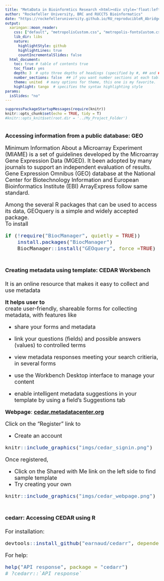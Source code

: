 ```yaml
---
title: "MetaData in Bioinformtics Research <html><div style='float:left'></div><hr color='#EB811B' size=1px width=796px></html>"
author: "Rockefeller University, BRC and RUCCTS Bioinformatics"
date: "https://rockefelleruniversity.github.io/RU_reproducibleR_Abridged/"
output: 
  xaringan::moon_reader:
    css: ["default", "metropolisCustom.css", "metropolis-fontsCustom.css"]
    lib_dir: libs
    nature:
      highlightStyle: github
      highlightLines: true
      countIncrementalSlides: false
  html_document:
    toc: true # table of contents true
    toc_float: yes
    depth: 3  # upto three depths of headings (specified by #, ## and ###)
    number_sections: false  ## if you want number sections at each table header
    theme: united  # many options for theme, this one is my favorite.
    highlight: tango  # specifies the syntax highlighting style
params:
  isSlides: "no"
---
```


```r
suppressPackageStartupMessages(require(knitr))
knitr::opts_chunk$set(echo = TRUE, tidy = T)
#knitr::opts_knit$set(root.dir = '../My_Project_Folder')


```


# <font size="4">**Accessing information from a public database: GEO**</font>
<font size="4"> Minimum Information About a Microarray Experiment (MIAME) is a set of guidelines developed by the Microarray Gene Expression Data (MGED). It been adopted by many journals to support an independent evaluation of results. Gene Expression Omnibus (GEO) database at the National Center for Biotechnology Information and European Bioinformatics Institute (EBI) ArrayExpress follow same standard. \

<font size="4">  Among the several R packages that can be used to access its data, GEOquery is a simple and widely accepted package. \
To install


```r
if (!require("BiocManager", quietly = TRUE))
    install.packages("BiocManager")
    BiocManager::install("GEOquery", force =TRUE)

```







# <font size="4">**Creating metadata using template: CEDAR Workbench**</font>

<font size="4"> It is an online resource that makes it easy to collect and use metadata \

<font size="4">**It helps user to**</font> \
<font size="4">create user-friendly, shareable forms for collecting metadata, with features like </font> \

  * <font size="4">share your forms and metadata </font> \

  * <font size="4">link your questions (fields) and possible answers (values) to controlled terms </font> \

  * <font size="4"> view metadata responses meeting your search critieria, in several forms </font> \

  * <font size="4">use the Workbench Desktop interface to manage your content </font>\

  * <font size="4">enable intelligent metadata suggestions in your template by using a field’s Suggestions tab </font> \


**Webpage**: [**cedar.metadatacenter.org**](https://cedar.metadatacenter.org) \

Click on the “Register” link to

 * Create an account \

 
```r
knitr::include_graphics("imgs/cedar_signin.png")
```

Once registered, 

 * Click on the Shared with Me link on the left side to find sample template \
 * Try creating your own \

```r
knitr::include_graphics("imgs/cedar_webpage.png")

```

# <font size="4">**cedarr: Accessing CEDAR using R**</font> \

For installation:\
```r
devtools::install_github("earnaud/cedarr", dependencies = TRUE)
```
  
For help: \
```r

help("API response", package = "cedarr")
# ?cedarr::`API response`
```



